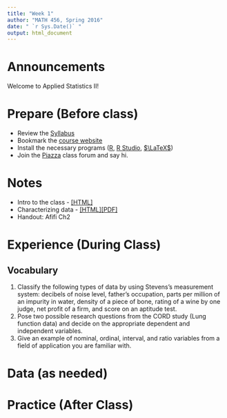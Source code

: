 ```yaml
---
title: "Week 1"
author: "MATH 456, Spring 2016"
date: " `r Sys.Date()` "
output: html_document
---
```


# Announcements
Welcome to Applied Statistics II!

# Prepare (Before class)
* Review the [Syllabus](Syllabus.html)
* Bookmark the [course website](http://norcalbiostat.github.io/MATH456)
* Install the necessary programs ([R](http://cran.r-project.org/), [R Studio](http://www.rstudio.com/products/rstudio/download/), [$\LaTeX$](http://www.latex-project.org/))
* Join the [Piazza](https://piazza.com/mail.csuchico.edu/spring2016/math456) class forum and say hi.  


# Notes
* Intro to the class - [[HTML]](notes/lec01_Intro.html)
* Characterizing data - [[HTML]](notes/lec02_data_prep.html)[[PDF]](notes/lec02_data_prep.pdf)
* Handout: Afifi Ch2

# Experience (During Class)
## Vocabulary
1. Classify the following types of data by using Stevens's measurement system: decibels of noise level, father's occupation, parts per  million of an impurity in water, density of a piece of bone, rating of a wine by one judge, net profit of a firm, and score on an aptitude test.  
2. Pose two possible research questions from the CORD study (Lung function data) and decide on the appropriate dependent and independent variables.  
3. Give an example of nominal, ordinal, interval, and ratio variables from a field of application you are familiar with. 

# Data (as needed)


# Practice (After Class)


